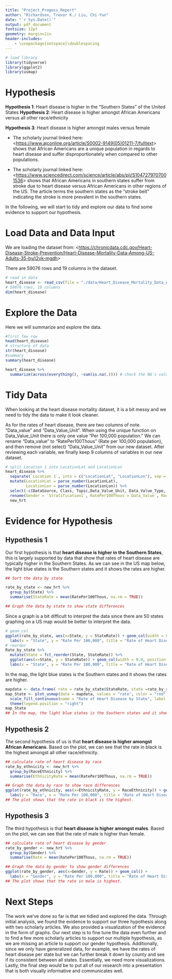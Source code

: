 ```yaml
---
title: "Project_Progess_Report"
author: "Richardson, Trevor K./ Liu, Chi-Yun"
date: "`r Sys.Date()`"
output: pdf_document
fontsize: 12pt
geometry: margin=1in
header-includes:
    - \usepackage{setspace}\doublespacing
---
```


```r
# load library 
library(tidyverse)
library(ggplot2)
library(usmap)
```

# Hypothesis

**Hypothesis 1**: Heart disease is higher in the "Southern States" of the United States
**Hypothesis 2**: Heart disease is higher amongst African Americans versus all other race/ethnicity

**Hypothesis 3**: Heart disease is higher amongst males versus female

* The scholarly journal linked here: <<https://www.ajconline.org/article/S0002-9149(05)01211-7/fulltext>> shows that African Americans are a unique population in regards to heart disease and suffer disproportionately when compared to other populations. 

* The scholarly journal linked here: <<https://www.sciencedirect.com/science/article/abs/pii/S1047279707001536>> shows that African Americans in southern states suffer from stroke due to heart disease versus African Americans in other regions of the US. The article terms the southern states as the “stroke belt” indicating the stroke is more prevalent in the southern states.

In the following, we will start to tidy and explore our data to find some evidence to support our hypothesis.

# Load Data and Data Input

We are loading the dataset from: <<https://chronicdata.cdc.gov/Heart-Disease-Stroke-Prevention/Heart-Disease-Mortality-Data-Among-US-Adults-35-by/i2vk-mgdh>>

There are 59076 rows and 19 columns in the dataset.
```r
# read in data
heart_disease <- read_csv(file = "./data/Heart_Disease_Mortality_Data_Among_US_Adults__35___by_State_Territory_and_County.csv")
# 59076 rows, 19 columns
dim(heart_disease)
```

# Explore the Data

Here we will summarize and explore the data.
```r
#first few row
head(heart_disease)
# structure of data
str(heart_disease)
#summary
summary(heart_disease)
```

```r
heart_disease %>%
  summarize(across(everything(), ~sum(is.na(.)))) # check the NA's value, remove NA's value in further calculation.
```

# Tidy Data

When looking at the heart disease mortality dataset, it is a bit messy and we need to tidy the data to make it look cleaner.

As for the rates of heart disease, there are two columns of note. “Data_value” and “Data_Value_Unit”. When using the unique function on Data_Value_Unit there is only one value “Per 100,000 population.” We can rename "Data_value" to "RatePer100Thous" (Rate per 100,000 population), and then remove (not select) "Data_Value_Unit" from our new dataset. After reviewing each variable, we finally keep 9 columns of variables in our new dataset.
```r
# split Location 1 into LocationLat and LocationLon
heart_disease %>% 
  separate(`Location 1`, into = c("LocationLat", "LocationLon"), sep = ",") %>% 
  mutate(LocationLat = parse_number(LocationLat),
         LocationLon = parse_number(LocationLon)) %>% 
  select(-c(DataSource, Class, Topic,Data_Value_Unit, Data_Value_Type, Data_Value_Footnote_Symbol,Data_Value_Footnote,StratificationCategory1,StratificationCategory2,TopicID,LocationID)) %>%  # select the variables that we may use
  rename(Gender = `Stratification1`, RatePer100Thous =`Data_Value`, RaceEthnicity = `Stratification2`, State = LocationAbbr , City = LocationDesc)-> #rename the column
  new_hrt
```

# Evidence for Hypothesis

## Hypothesis 1

Our first hypothesis is that **heart disease is higher in the Southern States**, this is largely supported by data that show that rates of heart disease are typically higher in the Southern States. As we can see in the US map below, the light blue states is the Southern states and it shows the rates are higher.

```r
## Sort the data by state

rate_by_state <- new_hrt %>%
  group_by(State) %>%
  summarise(StateRate = mean(RatePer100Thous, na.rm = TRUE))

## Graph the data by state to show state differences
```

Since a graph is a bit difficult to interpret the data since there are 50 states graphing on a US map would be better to interpret the data.

```r
# geom_col
ggplot(rate_by_state, aes(x=State, y = StateRate)) + geom_col(width = 0.9, position = "dodge") +
  labs(x = "State", y = "Rate Per 100,000", title = "Rate of Heart Disease by State") + theme(axis.text.x = element_text(angle = 90, vjust = 0.5, hjust=1))
# reorder
Rate_by_state %>% 
  mutate(State = fct_reorder(State, StateRate)) %>%
  ggplot(aes(x=State, y = StateRate)) + geom_col(width = 0.9, position = "dodge") +
  labs(x = "State", y = "Rate Per 100,000", title = "Rate of Heart Disease by State") + theme(axis.text.x = element_text(angle = 90, vjust = 0.5, hjust=1))
```
In the map, the light blue states is the Southern states and it shows the rates are higher.
```r
mapdata <- data.frame( rate = rate_by_state$StateRate, state =rate_by_state$State)
map_State <- plot_usmap(data = mapdata, values = "rate", color = "red") + 
  scale_fill_continuous(name = "Rate of Heart Disease by State", label = scales::comma) + 
  theme(legend.position = "right")
map_State
## In the map, the light blue states is the Southern states and it shows the rates are higher
```

## Hypothesis 2

The second hypothesis of us is that **heart disease is higher amongst African Americans**. Based on the plot, we can see that the rate in black is the highest amongst all other race/ethnicity.
```r
## calculate rate of heart disease by race
rate_by_ethnicity <- new_hrt %>% 
  group_by(RaceEthnicity) %>%
  summarise(EthnicityRate = mean(RatePer100Thous, na.rm = TRUE))
```

```r
## Graph the data by race to show race differences
ggplot(rate_by_ethnicity, aes(x=EthnicityRate, y = RaceEthnicity)) + geom_col() +
  labs(y = "Race", x = "Rate Per 100,000", title = "Rate of Heart Disease by Race") 
## The plot shows that the rate in black is the highest.
```



## Hypothesis 3

The third hypothesis is that **heart disease is higher amongst males**. Based on the plot, we can see that the rate of male is higher than female.
```r
## calculate rate of heart disease by gender
rate_by_gender <- new_hrt %>% 
  group_by(Gender) %>% 
  summarise(Rate = mean(RatePer100Thous, na.rm = TRUE))
```

```r
## Graph the data by gender to show gender differences
ggplot(rate_by_gender, aes(x=Gender, y = Rate)) + geom_col() +
  labs(x = "Gender", y = "Rate Per 100,000", title = "Rate of Heart Disease by Gender") 
## The plot shows that the rate in male is highest.
```

# Next Steps

The work we've done so far is that we tidied and explored the data. Through initial analysis, we found the evidence to support our three hypothesis along with two scholarly articles. We also provided a visualization of the evidence in the form of graphs. Our next step is to fine tune the data even further and to find a few more scholarly articles to support our multiple hypothesis, as we are missing an article to support our gender hypothesis. Additionally, since we only have generalized data, for example, we have the rates of heart disease per state but we can further break it down by county and see if its consistent between all states. Essentially, we need more visualizations. Lastly, the final step would be to put all of our research into a presentation that is both visually informative and communicates well.























